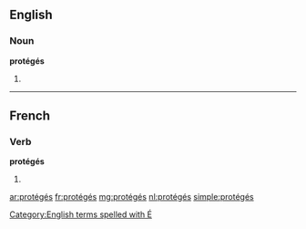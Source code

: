==English==

===Noun===
'''protégés'''

# {{plural of|protégé}}

[[Category:English terms spelled with É]]

----

==French==

===Verb===
'''protégés''' {{m-p}}

# {{masculine plural past participle of|protéger|lang=fr|sort=proteges}}

[[ar:protégés]]
[[fr:protégés]]
[[mg:protégés]]
[[nl:protégés]]
[[simple:protégés]]